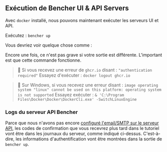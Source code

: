 
## Exécution de Bencher UI & API Servers

Avec `docker` installé, nous pouvons maintenant exécuter les serveurs UI et API.

Exécutez : `bencher up`

Vous devriez voir quelque chose comme :

<DockerBencherUpOutput />

Encore une fois, ce n'est pas grave si votre sortie est différente. L'important est que cette commande fonctionne.

> 🐰 Si vous recevez une erreur de `ghcr.io` disant :
> `"authentication required"`
> Essayez d'exécuter : `docker logout ghcr.io`

> 🐰 Sur Windows, si vous recevez une erreur disant :
> `image operating system "linux" cannot be used on this platform: operating system is not supported`
> Essayez exécuter : `& 'C:\Program Files\Docker\Docker\DockerCli.exe' -SwitchLinuxEngine`

### Logs du serveur API Bencher

Parce que nous n'avons pas encore [configuré l'email/SMTP sur le serveur API](/fr/docs/reference/server-config/#smtp),
les codes de confirmation que vous recevrez plus tard dans le tutoriel vont être dans les journaux du serveur, comme indiqué ci-dessus.
C'est-à-dire, les informations d'authentification vont être montrées dans la sortie de `bencher up`.